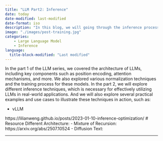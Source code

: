 ```yaml
---
title: "LLM Part2: Inference"
date: today
date-modified: last-modified
date-format: iso
description: "In this blog, we will going through the inference process of LLMs, including how to effectively use them for various tasks. We will explore techniques such as prompt engineering, few-shot learning, and more. By the end, you will have a solid understanding of how to leverage LLMs for your own applications."
image: "./images/post-training.jpg"
categories: 
    - Large Language Model 
    - Inference 
language: 
  title-block-modified: "Last modified"
---
```


  

In the part 1 of the LLM series, we covered the architecture of LLMs, including key components such as position encoding, attention mechanisms, and more. We also explored various normalization techniques and the training process for these models. In the part 2, we will explore different inference techniques, which is necessary for effectively utilizing LLMs in real-world applications. And we will also explore several practical examples and use cases to illustrate these techniques in action, such as:

- vLLM


https://lilianweng.github.io/posts/2023-01-10-inference-optimization/
# Resource 
Different Architecture:
- Mixture of Recursion: https://arxiv.org/abs/2507.10524
- Diffusion Text: 




---